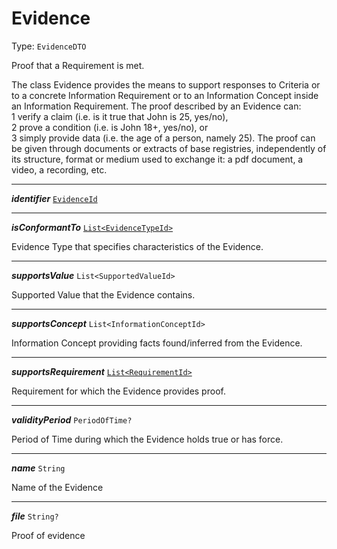 


# Evidence

Type: `EvidenceDTO`

Proof that a Requirement is met.



The class Evidence provides the means to support responses to Criteria or to a concrete Information Requirement or to an Information Concept inside an Information Requirement. The proof described by an Evidence can: <br/>1 verify a claim (i.e. is it true that John is 25, yes/no),<br/>2 prove a condition (i.e. is John 18+, yes/no), or <br/>3 simply provide data (i.e. the age of a person, namely 25). The proof can be given through documents or extracts of base registries, independently of its structure, format or medium used to exchange it: a pdf document, a video, a recording, etc.



---

***identifier*** [`EvidenceId`](/docs/dsl-evidenceid--page#dsl-evidenceid)

---

***isConformantTo*** [`List<EvidenceTypeId>`](/docs/evidencetypeid--page#evidencetypeid)

Evidence Type that specifies characteristics of the Evidence.



---

***supportsValue*** `List<SupportedValueId>`

Supported Value that the Evidence contains.



---

***supportsConcept*** `List<InformationConceptId>`

Information Concept providing facts found/inferred from the Evidence.



---

***supportsRequirement*** [`List<RequirementId>`](/docs/dsl-requirementid--page#dsl-requirementid)

Requirement for which the Evidence provides proof.



---

***validityPeriod*** `PeriodOfTime?`

Period of Time during which the Evidence holds true or has force.



---

***name*** `String`

Name of the Evidence



---

***file*** `String?`

Proof of evidence


